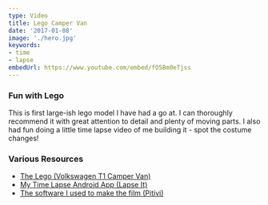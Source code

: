 ```yaml
---
type: Video
title: Lego Camper Van
date: '2017-01-08'
image: './hero.jpg'
keywords:
- time
- lapse
embedUrl: https://www.youtube.com/embed/fO5Bm0eTjss
---
```

### Fun with Lego

This is first large-ish lego model I have had a go at.
I can thoroughly recommend it with great attention to detail and plenty of moving parts.
I also had fun doing a little time lapse video of me building it -
spot the costume changes!

### Various Resources

- [The Lego (Volkswagen T1 Camper Van)](https://shop.lego.com/en-GB/Volkswagen-T1-Camper-Van-10220)
- [My Time Lapse Android App (Lapse It)](https://play.google.com/store/apps/details?id=com.ui.LapseIt&hl=en_GB)
- [The software I used to make the film (Pitivi)](http://www.pitivi.org/)

